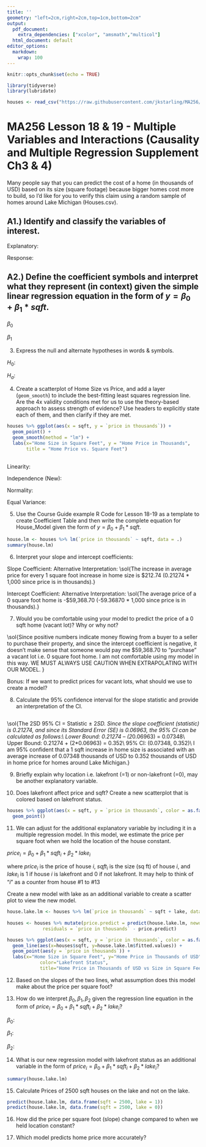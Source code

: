```yaml
---
title: ''
geometry: "left=2cm,right=2cm,top=1cm,bottom=2cm"
output:
  pdf_document:
    extra_dependencies: ["xcolor", "amsmath","multicol"]
  html_document: default
editor_options:
  markdown:
    wrap: 100
---
```


```r
knitr::opts_chunk$set(echo = TRUE)
```

\newcommand{\sol}[1]{\color{violet} #1 \color{black}}

<!-- \renewcommand{\sol}[1]{} -->


<!-- xcolor standard colors: 
black, blue, brown, cyan, darkgray, green, lime, magenta, olive, orange, red, purple, teal, violet, yellow, etc.  -->

```r
library(tidyverse)
library(lubridate)

houses <- read_csv("https://raw.githubusercontent.com/jkstarling/MA256/main/data/Houses.csv")

```


# MA256 Lesson 18 \& 19 - Multiple Variables and Interactions (Causality and Multiple Regression Supplement Ch3 \& 4)

Many people say that you can predict the cost of a home (in thousands of USD) based on its size (square footage) because bigger homes cost more to build, so I’d like for you to verify this claim using a random sample of homes around Lake Michigan (Houses.csv). 

## A1.)	Identify and classify the variables of interest.

Explanatory: \sol{Home size (in square feet) - Quantitative}

Response:  \sol{Price (in thousands of USD) - Quantitative}

## A2.)	Define the coefficient symbols and interpret what they represent (in context) given the simple linear regression equation in the form of $y = \beta_0 + \beta_1*sqft$.

$\beta_0$ \sol{(Intercept Coefficient): the average price of a 0 sqft home (vacant lot). }

$\beta_1$ \sol{(Slope Coefficient): the population slope is the predicted increase in average price (in thousands of USD) for every one-square-foot increase in home size.}

3.	Express the null and alternate hypotheses in words & symbols.

$H_0:$ \sol{$\beta_1 = 0$. There is no association between the size of a home and its price.}

$H_a:$ \sol{$\beta_1 > 0$. There is a positive association between the size of a home and its price.} 



4.	Create a scatterplot of Home Size vs Price, and add a layer (`geom_smooth`) to include the best-fitting least squares regression line. Are the 4x validity conditions met for us to use the theory-based approach to assess strength of evidence? Use headers to explicitly state each of them, and then clarify if they are met.

```r
houses %>% ggplot(aes(x = sqft, y = `price in thousands`)) + 
  geom_point() +
  geom_smooth(method = "lm") + 
  labs(x="Home Size in Square Feet", y = "Home Price in Thousands",
       title = "Home Price vs. Square Feet")
  
```

Linearity: \sol{The data seems to generally follow a linear trend.} 

Independence (New): \sol{It makes sense the home prices are independent from one another e.g. if my neighbor’s house has ugly paint inside that won’t influence my house price – or – if my neighbor’s house only has 2 bathrooms but mine has 4 that won’t affect my home price. }

Normality: \sol{Equal number of observations above (6) and below (7) the line. }

Equal Variance: \sol{There is an approximately equal variance throughout the entire domain, given flexibility due to small sample size. }




5.	Use the Course Guide example R Code for Lesson 18-19 as a template to create Coefficient Table and then write the complete equation for House_Model given the form of 
$y = \beta_0 + \beta_1 * sqft$.

```r
house.lm <- houses %>% lm(`price in thousands` ~ sqft, data = .)
summary(house.lm)
```

\sol{Price= -59.36870 + 0.21274*sqft}

6.	Interpret your slope and intercept coefficients:

Slope Coefficient: \sol{The increase in average price (in thousands of USD) for every 1 sqft increase in home size is 0.21274. }
Alternative Interpretation: \sol{The increase in average price for every 1 square foot increase in home size is $212.74 (0.21274 * 1,000 since price is in thousands).}


Intercept Coefficient: \sol{The average price (in thousands of USD) of a 0 square foot home is 
-59.36870. }
Alternative Interpretation: \sol{The average price of a 0 square foot home is -$59,368.70 
(-59.36870 * 1,000 since price is in thousands).}




7.	Would you be comfortable using your model to predict the price of a 0 sqft home (vacant lot)? Why or why not? 


\sol{Since positive numbers indicate money flowing from a buyer to a seller to purchase their property, and since the intercept coefficient is negative, it doesn’t make sense that someone would pay me $59,368.70 to “purchase” a vacant lot i.e. 0 square foot home. I am not comfortable using my model in this way. WE MUST ALWAYS USE CAUTION WHEN EXTRAPOLATING WITH OUR MODEL. }


Bonus: If we want to predict prices for vacant lots, what should we use to create a model?

\sol{If we wanted to predict the prices of vacant lots, perhaps we should only use vacant lots to create a new least squares regression model. }


8.	Calculate the 95% confidence interval for the slope statistic and provide an interpretation of the CI.

```r

```

\sol{The 2SD 95% CI = Statistic ± 2*SD. Since the slope coefficient (statistic) is 0.21274, and since its Standard Error (SE) is 0.06963, the 95% CI can be calculated as follows:\\
Lower Bound: 0.21274 – (2*0.06963) = 0.07348\\
Upper Bound: 0.21274 + (2*0.06963) = 0.352\\
95% CI: (0.07348, 0.352)\\
I am 95% confident that a 1 sqft increase in home size is associated with an average increase of 0.07348 thousands of USD to 0.352 thousands of USD in home price for homes around Lake Michigan.}

9.	Briefly explain why location i.e. lakefront (=1) or non-lakefront (=0), may be another explanatory variable. 

\sol{Lake houses are traditionally more expensive than non-lakefront houses. Lake impacts the response variables.}



10.	 Does lakefront affect price and sqft? Create a new scatterplot that is colored based on lakefront status. 
```r
houses %>% ggplot(aes(x = sqft, y = `price in thousands`, color = as.factor(lake))) +
  geom_point()
```


\sol{Based on the scatterplot results, it seems like even the smallest lakefront homes are more expensive than the largest non-lakefront homes that are twice the size (in sqft). }


11. We can adjust for the additional explanatory variable by including it in a multiple regression model. In this model, we estimate the price per square foot when we hold the location of the house constant.

$price_i = \beta_0 + \beta_1*sqft_i + \beta_2*lake_i$

where $price_i$ is the price of house $i$, $sqft_i$ is the size (sq ft) of house $i$, and $lake_i$ is 1 if house $i$ is lakefront and 0 if not lakefront. It may help to think of “$i$" as a counter from house #1 to #13

Create a new model with lake as an additional variable to create a scatter plot to view the new model. 

```r
house.lake.lm <- houses %>% lm(`price in thousands` ~ sqft + lake, data = .)
  
houses <- houses %>% mutate(price.predict = predict(house.lake.lm, newdata = .),
        	 residuals = `price in thousands` - price.predict)

houses %>% ggplot(aes(x = sqft, y = `price in thousands`, color = as.factor(lake))) +
  geom_line(aes(x=houses$sqft, y=house.lake.lm$fitted.values)) +
  geom_point(aes(y = `price in thousands`)) +
  labs(x="Home Size in Square Feet", y="Home Price in Thousands of USD", 
       		color="Lakefront Status", 
       		title="Home Price in Thousands of USD vs Size in Square Feet")

```



12.	Based on the slopes of the two lines, what assumption does this model make about the price per square foot? 

\sol{The slope for both the lakefront and non-lakefront homes is the same i.e. the price per square foot is the same regardless of whether a home is on the lake (no “interaction”). }




13.	How do we interpret $\beta_0,  \beta_1, \beta_2$ given the regression line equation in the form of $price_i = \beta_0 + \beta_1*sqft_i + \beta_2*lake_i$?

$\beta_0$: \sol{The price of a 0 square foot home (vacant lot) that is not on the lake.}

$\beta_1$: \sol{The change in average price of a home for every 1 square foot change in home size after adjusting for location (lakefront or not lakefront). }

$\beta_2$: \sol{The increase in average price because a home is lakefront after adjusting for size.}
	
	
14.	 What is our new regression model with lakefront status as an additional variable in the form of $price_i = \beta_0 + \beta_1*sqft_i + \beta_2*lake_i$? 

```r
summary(house.lake.lm)
```

\sol{$Price_i = -70.1821 + 0.1481*sqft_i + 331.2235*lake_i$}


15.	Calculate Prices of 2500 sqft houses on the lake and not on the lake. 
```r
predict(house.lake.lm, data.frame(sqft = 2500, lake = 1))
predict(house.lake.lm, data.frame(sqft = 2500, lake = 0))
```


\sol{2500 sqft Lakefront: -70.1821 + 0.1481*(2500) + 331.2235*(1) = \$631,291.40}

\sol{2500 sqft Non Lakefront: -70.1821 + 0.1481*(2500) + 331.2235*(0) = \$300,067.90}



16.	 How did the price per square foot (slope) change compared to when we held location constant?


\sol{The price per square foot decreased from \$212.74 (0.21274) to \$148.10 (0.1481) because the majority of the price difference was due to the lakefront premium. }


17.	 Which model predicts home price more accurately?

\sol{The first model had a coefficient of determination (R Squared) of 0.4591 so it accounted for 45.91\% of the variance in Price due to size. The second model has an R Squared of 0.9255 so it accounted for 92.55\% in home price due to size and location.}








